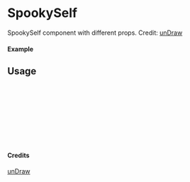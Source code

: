 
<Meta of={SpookySelf} title="unDraw/SpookySelf" />

# SpookySelf

SpookySelf component with different props.
Credit: [unDraw](https://undraw.co/illustrations)

#### Example

<Canvas of={SpookySelf.Primary} />

## Usage

```ts
import { SpookySelf } from "yadl-ui";

const Example = () => {
  return (
      <SpookySelf />
  );
};

export default Example;
```

#### Credits
[unDraw](https://undraw.co/illustrations)
